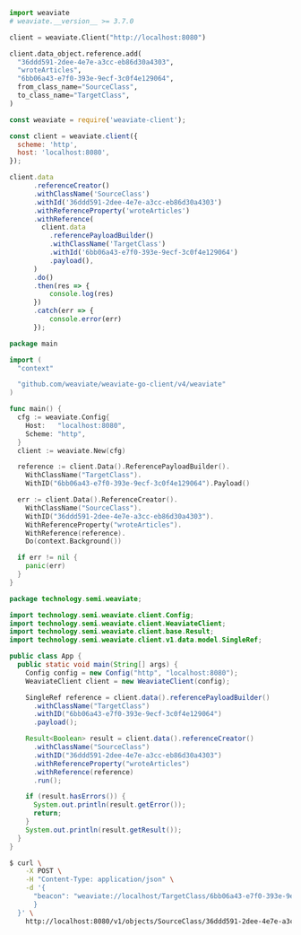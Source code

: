 
<Tabs groupId="languages">
<TabItem value="py" label="Python">

```python
import weaviate
# weaviate.__version__ >= 3.7.0

client = weaviate.Client("http://localhost:8080")

client.data_object.reference.add(
  "36ddd591-2dee-4e7e-a3cc-eb86d30a4303",
  "wroteArticles",
  "6bb06a43-e7f0-393e-9ecf-3c0f4e129064",
  from_class_name="SourceClass",
  to_class_name="TargetClass",
)
```

</TabItem>
<TabItem value="js" label="JavaScript">

```js
const weaviate = require('weaviate-client');

const client = weaviate.client({
  scheme: 'http',
  host: 'localhost:8080',
});

client.data
      .referenceCreator()
      .withClassName('SourceClass')
      .withId('36ddd591-2dee-4e7e-a3cc-eb86d30a4303')
      .withReferenceProperty('wroteArticles')
      .withReference(
        client.data
          .referencePayloadBuilder()
          .withClassName('TargetClass')
          .withId('6bb06a43-e7f0-393e-9ecf-3c0f4e129064')
          .payload(),
      )
      .do()
      .then(res => {
          console.log(res)
      })
      .catch(err => {
          console.error(err)
      });
```

</TabItem>
<TabItem value="go" label="Go">

```go
package main

import (
  "context"

  "github.com/weaviate/weaviate-go-client/v4/weaviate"
)

func main() {
  cfg := weaviate.Config{
    Host:   "localhost:8080",
    Scheme: "http",
  }
  client := weaviate.New(cfg)

  reference := client.Data().ReferencePayloadBuilder().
    WithClassName("TargetClass").
    WithID("6bb06a43-e7f0-393e-9ecf-3c0f4e129064").Payload()

  err := client.Data().ReferenceCreator().
    WithClassName("SourceClass").
    WithID("36ddd591-2dee-4e7e-a3cc-eb86d30a4303").
    WithReferenceProperty("wroteArticles").
    WithReference(reference).
    Do(context.Background())

  if err != nil {
    panic(err)
  }
}
```

</TabItem>
<TabItem value="java" label="Java">

```java
package technology.semi.weaviate;

import technology.semi.weaviate.client.Config;
import technology.semi.weaviate.client.WeaviateClient;
import technology.semi.weaviate.client.base.Result;
import technology.semi.weaviate.client.v1.data.model.SingleRef;

public class App {
  public static void main(String[] args) {
    Config config = new Config("http", "localhost:8080");
    WeaviateClient client = new WeaviateClient(config);

    SingleRef reference = client.data().referencePayloadBuilder()
      .withClassName("TargetClass")
      .withID("6bb06a43-e7f0-393e-9ecf-3c0f4e129064")
      .payload();

    Result<Boolean> result = client.data().referenceCreator()
      .withClassName("SourceClass")
      .withID("36ddd591-2dee-4e7e-a3cc-eb86d30a4303")
      .withReferenceProperty("wroteArticles")
      .withReference(reference)
      .run();

    if (result.hasErrors()) {
      System.out.println(result.getError());
      return;
    }
    System.out.println(result.getResult());
  }
}
```

</TabItem>
<TabItem value="curl" label="Curl">

```bash
$ curl \
    -X POST \
    -H "Content-Type: application/json" \
    -d '{
      "beacon": "weaviate://localhost/TargetClass/6bb06a43-e7f0-393e-9ecf-3c0f4e129064"
      }
  }' \
    http://localhost:8080/v1/objects/SourceClass/36ddd591-2dee-4e7e-a3cc-eb86d30a4303/references/wroteArticles
```

</TabItem>
</Tabs>